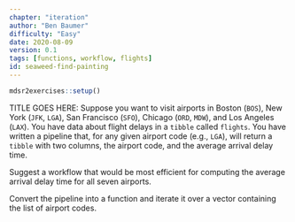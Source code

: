 ```yaml
---
chapter: "iteration"
author: "Ben Baumer"
difficulty: "Easy"
date: 2020-08-09 
version: 0.1
tags: [functions, workflow, flights]
id: seaweed-find-painting
---
```


```r
mdsr2exercises::setup()
```

TITLE GOES HERE: Suppose you want to visit airports in Boston (`BOS`), New York (`JFK`, `LGA`), San Francisco (`SFO`), Chicago (`ORD`, `MDW`), and Los Angeles (`LAX`). You have data about flight delays in a `tibble` called `flights`. You have written a pipeline that, for any given airport code (e.g., `LGA`), will return a `tibble` with two columns, the airport code, and the average arrival delay time. 

Suggest a workflow that would be most efficient for computing the average arrival delay time for all seven airports. 

<!--answer-start-->
Convert the pipeline into a function and iterate it over a vector containing the list of airport codes. 
<!--answer-end-->


